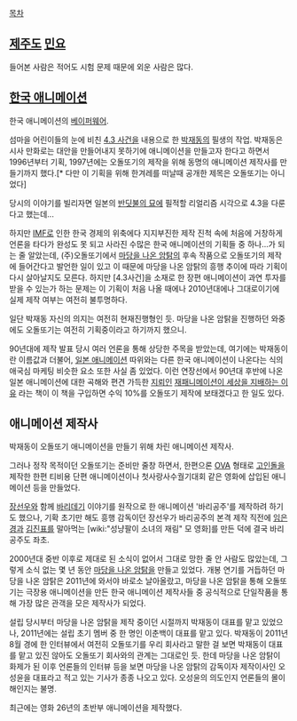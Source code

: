 [[목차]]

== [[제주도]] [[민요]] ==
들어본 사람은 적어도 시험 문제 때문에 외운 사람은 많다. 
{{{#!html
<iframe width="560" height="315" src="//www.youtube.com/embed/4c1eajh6k-o" frameborder="0" allowfullscreen></iframe>
}}}
== [[한국 애니메이션]] ==
한국 애니메이션의 [[베이퍼웨어]].

섬마을 어린이들의 눈에 비친 [[4.3 사건]]을 내용으로 한 [[박재동]]의 필생의 작업. 박재동은 시사 만화로는 대안을 만들어내지 못하기에 애니메이션을 만들고자 한다고 하면서 1996년부터 기획, 1997년에는 오돌또기의 제작을 위해 동명의 애니메이션 제작사를 만들기까지 했다.[* 다만 이 기획을 위해 한겨레를 떠날때 공개한 제목은 오돌또기는 아니었다]

당시의 이야기를 빌리자면 일본의 [[반딧불의 묘]]에 필적할 리얼리즘 시각으로 4.3을 다룬다고 했는데... 

하지만 [[IMF]]로 인한 한국 경제의 위축에다 지지부진한 제작 진척 속에 처음에 거창하게 언론을 타다가 완성도 못 되고 사라진 수많은 한국 애니메이션의 기획들 중 하나...가 되는 줄 알았는데, (주)오돌또기에서 [[마당을 나온 암탉]]의 후속 작품으로 오돌또기의 제작에 들어간다고 발언한 일이 있고 이 때문에 마당을 나온 암탉의 흥행 추이에 따라 기획이 다시 살아날지도 모른다. 하지만 [4.3사건]을 소재로 한 장편 애니메이션이 과연 투자를 받을 수 있는가 하는 문제는 이 기획이 처음 나올 때에나 2010년대에나 그대로이기에 실제 제작 여부는 여전히 불투명하다.  

일단 박재동 자신의 의지는 여전히 현재진행형인 듯. 마당을 나온 암탉을 진행하던 와중에도 오돌또기는 여전히 기획중이라고 하기까지 했으니.   

90년대에 제작 발표 당시 여러 언론을 통해 상당한 주목을 받았는데, 여기에는 박재동이란 이름값과 더불어, [[일본 애니메이션]] 따위와는 다른 한국 애니메이션이 나온다는 식의 애국심 마케팅 비슷한 요소 또한 사실 좀 있었다. 이런 연장선에서 90년대 후반에 나온 일본 애니메이션에 대한 곡해와 편견 가득한 [[지뢰]]인 [[재패니메이션이 세상을 지배하는 이유]] 라는 책이 이 책을 구입하면 수익 10%를 오돌또기 제작에 보태겠다고 한 일도 있다.

== 애니메이션 제작사 ==
박재동이 오돌또기 애니메이션을 만들기 위해 차린 애니메이션 제작사. 

그러나 정작 목적이던 오돌또기는 준비만 줄창 하면서, 한편으론 [[OVA]] 형태로 [[고인돌]]을 제작한 한편 티비용 단편 애니메이션이나 첫사랑사수궐기대회 같은 영화에 삽입된 애니메이션 등을 만들었다.

[[장선우]]와 함께 [[바리데기]] 이야기를 원작으로 한 애니메이션 '바리공주'를 제작하려 하기도 했으나, 기확 초기만 해도 흥행 감독이던 장선우가 바리공주의 본격 제작 직전에 [[임은경]]과 [[김진표]]를 말아먹는 [wiki:"성냥팔이 소녀의 재림" 모 영화]를 만든 덕에 결국 바리공주도 좌초. 

2000년대 중반 이후로 제대로 된 소식이 없어서 그대로 망한 줄 안 사람도 많았는데, 그렇게 소식 없는 몇 년 동안 [[마당을 나온 암탉]]을 만들고 있었다. 개봉 연기를 거듭하던 마당을 나온 암탉은 2011년에 와서야 바로소 날아올랐고, 마당을 나온 암탉을 통해 오돌또기는 극장용 애니메이션을 만든 한국 애니메이션 제작사들 중 공식적으로 단일작품을 통해 가장 많은 관객을 모은 제작사가 되었다.

설립 당시부터 마당을 나온 암탉을 제작 중이던 시절까지 박재동이 대표를 맡고 있었으나, 2011년에는 설립 초기 멤버 중 한 명인 이춘백이 대표를 맡고 있다. 박재동이 2011년 8월 경에 한 인터뷰에서 여전히 오돌또기를 우리 회사라고 말한 걸 보면 박재동이 대표를 맡고 있진 않아도 오돌또기 회사와의 관계는 그대로인 듯. 
한데 마당을 나온 암탉이 화제가 된 이후 언론들의 인터뷰 등을 보면 마당을 나온 암탉의 감독이자 제작이사인 오성윤을 대표라고 적고 있는 기사가 종종 나오고 있다. 오성윤의 의도인지 언론들의 몰이해인지는 불명.

최근에는 영화 26년의 초반부 애니메이션을 제작했다. 
